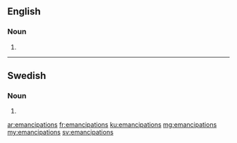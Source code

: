 ==English==

===Noun===
{{head|en}}

# {{plural of|emancipation}}

----

==Swedish==

===Noun===
{{head|sv|noun form}}

# {{sv-noun-form-indef-gen|emancipation}}

[[ar:emancipations]]
[[fr:emancipations]]
[[ku:emancipations]]
[[mg:emancipations]]
[[my:emancipations]]
[[sv:emancipations]]